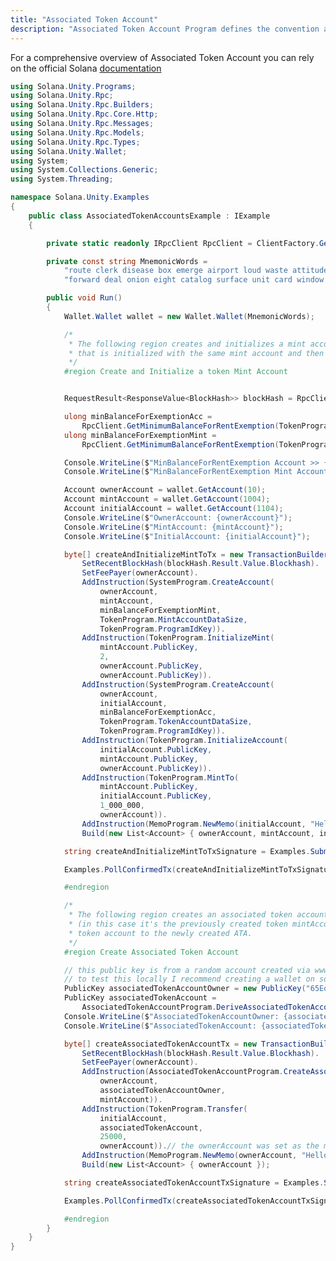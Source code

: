 ```yaml
---
title: "Associated Token Account"
description: "Associated Token Account Program defines the convention and provides the mechanism for mapping the user's wallet address to the associated token accounts they hold."
---
```


For a comprehensive overview of Associated Token Account you can rely on the official Solana [documentation](https://spl.solana.com/associated-token-account)

```csharp
using Solana.Unity.Programs;
using Solana.Unity.Rpc;
using Solana.Unity.Rpc.Builders;
using Solana.Unity.Rpc.Core.Http;
using Solana.Unity.Rpc.Messages;
using Solana.Unity.Rpc.Models;
using Solana.Unity.Rpc.Types;
using Solana.Unity.Wallet;
using System;
using System.Collections.Generic;
using System.Threading;

namespace Solana.Unity.Examples
{
    public class AssociatedTokenAccountsExample : IExample
    {

        private static readonly IRpcClient RpcClient = ClientFactory.GetClient(Cluster.TestNet);

        private const string MnemonicWords =
            "route clerk disease box emerge airport loud waste attitude film army tray " +
            "forward deal onion eight catalog surface unit card window walnut wealth medal";

        public void Run()
        {
            Wallet.Wallet wallet = new Wallet.Wallet(MnemonicWords);

            /*
             * The following region creates and initializes a mint account, it also creates a token account
             * that is initialized with the same mint account and then mints tokens to this newly created token account.
             */
            #region Create and Initialize a token Mint Account


            RequestResult<ResponseValue<BlockHash>> blockHash = RpcClient.GetRecentBlockHash();

            ulong minBalanceForExemptionAcc =
                RpcClient.GetMinimumBalanceForRentExemption(TokenProgram.TokenAccountDataSize).Result;
            ulong minBalanceForExemptionMint =
                RpcClient.GetMinimumBalanceForRentExemption(TokenProgram.MintAccountDataSize).Result;

            Console.WriteLine($"MinBalanceForRentExemption Account >> {minBalanceForExemptionAcc}");
            Console.WriteLine($"MinBalanceForRentExemption Mint Account >> {minBalanceForExemptionMint}");

            Account ownerAccount = wallet.GetAccount(10);
            Account mintAccount = wallet.GetAccount(1004);
            Account initialAccount = wallet.GetAccount(1104);
            Console.WriteLine($"OwnerAccount: {ownerAccount}");
            Console.WriteLine($"MintAccount: {mintAccount}");
            Console.WriteLine($"InitialAccount: {initialAccount}");

            byte[] createAndInitializeMintToTx = new TransactionBuilder().
                SetRecentBlockHash(blockHash.Result.Value.Blockhash).
                SetFeePayer(ownerAccount).
                AddInstruction(SystemProgram.CreateAccount(
                    ownerAccount,
                    mintAccount,
                    minBalanceForExemptionMint,
                    TokenProgram.MintAccountDataSize,
                    TokenProgram.ProgramIdKey)).
                AddInstruction(TokenProgram.InitializeMint(
                    mintAccount.PublicKey,
                    2,
                    ownerAccount.PublicKey,
                    ownerAccount.PublicKey)).
                AddInstruction(SystemProgram.CreateAccount(
                    ownerAccount,
                    initialAccount,
                    minBalanceForExemptionAcc,
                    TokenProgram.TokenAccountDataSize,
                    TokenProgram.ProgramIdKey)).
                AddInstruction(TokenProgram.InitializeAccount(
                    initialAccount.PublicKey,
                    mintAccount.PublicKey,
                    ownerAccount.PublicKey)).
                AddInstruction(TokenProgram.MintTo(
                    mintAccount.PublicKey,
                    initialAccount.PublicKey,
                    1_000_000,
                    ownerAccount)).
                AddInstruction(MemoProgram.NewMemo(initialAccount, "Hello from Sol.Net")).
                Build(new List<Account> { ownerAccount, mintAccount, initialAccount });

            string createAndInitializeMintToTxSignature = Examples.SubmitTxSendAndLog(createAndInitializeMintToTx);

            Examples.PollConfirmedTx(createAndInitializeMintToTxSignature);

            #endregion

            /*
             * The following region creates an associated token account (ATA) for a random account and a certain token mint
             * (in this case it's the previously created token mintAccount) and transfers tokens from the previously created
             * token account to the newly created ATA.
             */
            #region Create Associated Token Account

            // this public key is from a random account created via www.sollet.io
            // to test this locally I recommend creating a wallet on sollet and deriving this
            PublicKey associatedTokenAccountOwner = new PublicKey("65EoWs57dkMEWbK4TJkPDM76rnbumq7r3fiZJnxggj2G");
            PublicKey associatedTokenAccount =
                AssociatedTokenAccountProgram.DeriveAssociatedTokenAccount(associatedTokenAccountOwner, mintAccount);
            Console.WriteLine($"AssociatedTokenAccountOwner: {associatedTokenAccountOwner}");
            Console.WriteLine($"AssociatedTokenAccount: {associatedTokenAccount}");

            byte[] createAssociatedTokenAccountTx = new TransactionBuilder().
                SetRecentBlockHash(blockHash.Result.Value.Blockhash).
                SetFeePayer(ownerAccount).
                AddInstruction(AssociatedTokenAccountProgram.CreateAssociatedTokenAccount(
                    ownerAccount,
                    associatedTokenAccountOwner,
                    mintAccount)).
                AddInstruction(TokenProgram.Transfer(
                    initialAccount,
                    associatedTokenAccount,
                    25000,
                    ownerAccount)).// the ownerAccount was set as the mint authority
                AddInstruction(MemoProgram.NewMemo(ownerAccount, "Hello from Sol.Net")).
                Build(new List<Account> { ownerAccount });

            string createAssociatedTokenAccountTxSignature = Examples.SubmitTxSendAndLog(createAssociatedTokenAccountTx);

            Examples.PollConfirmedTx(createAssociatedTokenAccountTxSignature);

            #endregion
        }
    }
}
```
